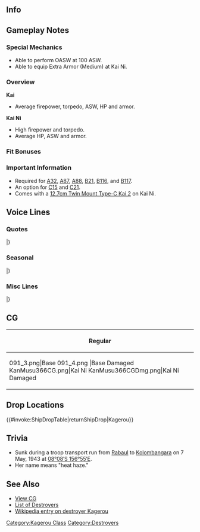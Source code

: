 ==Info==
{{KanmusuInfo|ID=091}}
{{KanmusuInfo|ID=091a}}
{{KanmusuInfo|ID=366}}

==Gameplay Notes==
===Special Mechanics===
* Able to perform OASW at 100 ASW.
* Able to equip Extra Armor (Medium) at Kai Ni.

===Overview===
'''Kai'''
* Average firepower, torpedo, ASW, HP and armor.  

'''Kai Ni'''
* High firepower and torpedo.
* Average HP, ASW and armor.

===Fit Bonuses===
{{:{{BASEPAGENAME}}/Equipment Bonuses}}
{{clear}}

===Important Information===
* Required for [[Quests#A32|A32]], [[Quests#A87|A87]], [[Quests#A88|A88]], [[Quests#B21|B21]], [[Quests#B116|B116]], and [[Quests#B117|B117]].
* An option for [[Quests#C15|C15]] and [[Quests#C21|C21]].
* Comes with a [[12.7cm Twin Mount Type-C Kai 2]] on Kai Ni.

==Voice Lines==
===Quotes===
{{ShipquoteHeader}}
{{ShipquoteKai
|scenario = Introduction
|origin = やっと会えた！陽炎よ。よろしくねっ！
|translation = We finally meet! I'm Kagerou. Nice to meet you!
|audio = Kagerou-Introduction.ogg
}}
{{ShipquoteKai
|scenario = Introduction
|kai2 = yes
|origin = 司令、今日も合いた！しっかり改修した、新しい陽炎よ！行きましょう！
|translation = We're together again today, Commander! I'm a whole new Kagerou now that I've been thoroughly remodelled! Let's go!
|audio = KagerouKaiNi-Intro.mp3
}}
{{ShipquoteKai
|scenario = Library
|origin = 第四次軍備充実計画で建造された陽炎型駆逐艦、ネームシップの陽炎よ。
新鋭の主力駆逐艦として、ハワイ攻撃機動部隊を始め、様々な作戦に参加したわ。
よろしくね。
|translation = I'm the name ship of the Kagerou-class destroyers built under the 4th Naval Armanents Supplement Programme, Kagerou.<ref>A majority of the class were actually built under the [https://en.wikipedia.org/wiki/3rd_Naval_Armaments_Supplement_Programme 3rd Naval Armanents Supplement Programme]. Only the final 4 ships of the class were built under the 4th programme.</ref>
As a newly built fleet destroyer, I participated in the task force attacking Hawaii at the start of the war; then many other operations after that.<ref>She was part of the escort of the task force that attacked Pearl Harbor.</ref>
I'll be in your care.
|audio = Kagerou-Library.ogg
}}
{{ShipquoteKai
|scenario = Secretary 1
|origin = 出番かしら？
|translation = Is it my turn?
|audio = Kagerou-Secretary_1.ogg
}}
{{ShipquoteKai
|scenario = Secretary 1
|kai = yes
|origin = 陽炎の出番なの？
|translation = Is it my turn now?
|audio = KagerouKai-Secretary 1.ogg
}}
{{ShipquoteKai
|scenario = Secretary 2
|origin = なーに？お話したいの？
|translation = What is it~? You want to talk with me?
|audio = Kagerou-Secretary_2.ogg
}}
{{ShipquoteKai
|scenario = Secretary 2
|kai2 = yes
|origin = 陽炎の出番？やった！
|translation = It's my turn? Alright!
|audio = KagerouKaiNi-Sec2.mp3
}}
{{ShipquoteKai
|scenario = Secretary 3
|origin = ちょっあまり触ると怒るわよ、もぅ。
|translation = Wai~ I'll get angry if you keep touching me. Jeez.
|audio = Kagerou-Secretary_3.ogg
}}
{{ShipquoteKai
|scenario = Secretary Idle
|kai = yes
|origin = 司令、話聞いてる？司令？司令ったら！もう私無視するなんてどういうつもり！？
|translation = Are you listening to me, Commander? Commander? I'm talking to you! Jeez, why are you ignoring me!?
|audio = Kagerou-Idle.ogg
}}
{{ShipquoteKai
|scenario = Secretary (Married)
|kai = yes
|origin = 司令…んーまぁ頑張ってるじゃない？うん。私も頑張らないと、一緒にね♪
|translation = Commander... Well, well, aren't you working hard? Yup. I'll have to work hard with you too♪
|audio = KagerouKai-Secretary_Married.ogg
}}
{{ShipquoteKai
|scenario = Wedding
|origin = あ、司令！お疲れ様ー…えーと…あっ！これ、ハワイ土産のチョコレートです！
|translation =Ah, Commander! Thanks for your hard work... Ummm... Ah! Here are chocolates from Hawaii as a souvenir!
|audio = Kagerou-Wedding.ogg
}}
{{ShipquoteKai
|scenario = Player's Score
|origin = 司令に電文が届いてるわ。
|translation = A telegram has arrived for you, Commander.
|audio = Kagerou-Looking_At_Scores.ogg
}}
{{ShipquoteKai
|scenario = Player's Score
|kai2 = yes
|origin = はいはい。情報でしょう？私に見せて上げるかな。
|translation = I know, I know. You want the intelligence, right? I'll show it to you.
|audio = KagerouKaiNi-PlayerScore.mp3
}}
{{ShipquoteKai
|scenario = Joining the Fleet
|origin = いよいよ、私の出番ね！
|translation = It's finally my turn!
|audio = Kagerou-Joining_A_Fleet.ogg
}}
{{ShipquoteKai
|scenario = Equipment 1
|origin = やったぁ！<ref>Shared with Secretary Married before Kai.</ref>
|translation = Alright!
|audio = Kagerou-Equipment_1.ogg
}}
{{ShipquoteKai
|scenario = Equipment 1
|kai2 = yes
|origin = サンキュ！これで行けるわ！
|translation = Thanks! I can make it with this!
|audio = KagerouKaiNi-Equip1.mp3
}}
{{ShipquoteKai
|scenario = Equipment 2
|origin = お？いいんじゃない？ありがとっ。
|translation = Oh? Isn't this nice? Thanks.
|audio = Kagerou-Equipment_2.ogg
}}
{{ShipquoteKai
|scenario = Equipment 3
|origin = サンキュ！私の活躍、期待してね！<ref>Shared with Supply before Kai.</ref>
|translation = Thank you! Expect great things from me alright!
|audio = Kagerou-Equipment_3.ogg
}}
{{ShipquoteKai
|scenario = Supply
|kai = yes
|origin = 補給か…、ありがと！
|translation = Supplies huh... Thanks!
|audio = KagerouKai-Supply.ogg
}}
{{ShipquoteKai
|scenario = Docking (Minor Damage)
|origin = 陽炎、休憩入りまーす！
|translation = I'm going to take a break~!
|audio = Kagerou-Docking_Minor.ogg
}}
{{ShipquoteKai
|scenario = Docking (Major Damage)
|origin = ちょっとお休みするね。ふぁーあ…
|translation = I'm going to rest for a while. Wheeew...
|audio = Kagerou-Docking_Major.ogg
}}
{{ShipquoteKai
|scenario = Construction
|origin = 新しい仲間が到着したわ
|translation = A new comrade has arrived.
|audio = Kagerou-Construction.ogg
}}
{{ShipquoteKai
|scenario = Returning from Sortie
|origin = 作戦完了よ。
|translation = Operation complete.
|audio = Kagerou-Returning_From_Sortie.ogg
}}
{{ShipquoteKai
|scenario = Starting a Sortie
|origin = 両舷全速、陽炎出撃しまーす！
|translation = All engines full speed ahead, Kagerou, sortieing!
|audio = Kagerou-Starting_A_Sortie.ogg
}}
{{ShipquoteKai
|scenario = Starting a Sortie
|kai2 = yes
|origin = 十八駆、陽炎出撃よ！さあ、行くわよ！
|translation = DesDiv18, Kagerou, sortieing! Now, let's go!
|audio = KagerouKaiNi-Sortie.mp3
}}
{{ShipquoteKai
|scenario = Starting a Battle
|origin = 砲雷撃戦、用意！
|translation = Prepare for combat!
|audio = Kagerou-Battle_Start.ogg
}}
{{ShipquoteKai
|scenario = Starting a Battle
|kai = yes
|origin = 敵艦隊発見！突撃するわ！陽炎についてらっしゃい！
|translation = Enemy fleet spotted! We're charging in! Follow me!
|audio = KagerouKai-Battle_Start.ogg
}}
{{ShipquoteKai
|scenario = Starting a Battle
|kai2 = yes
|origin = さぁて、皆、いい？改装陽炎型の威力、見せてあげるから！いけ！
|translation = Alright; ready, everyone? I'll show you the might of the remodelled Kagerou-class! Let's go!
|audio = KagerouKaiNi-BattleStart.mp3
}}
{{ShipquoteKai
|scenario = Attack
|origin = 攻撃よ、砲撃！
|translation = Attack, attack!
|audio = Kagerou-Attack.ogg
}}
{{ShipquoteKai
|scenario = Night Battle Attack
|origin = 悪いわね、貰ったわ！
|translation = Too bad for you, I've got you!
|audio = Kagerou-Night_Attack.ogg
}}
{{ShipquoteKai
|scenario = Night Battle
|origin = 追撃戦に移行するわ！
|translation = Let's transition to the pursit!
|audio = Kagerou-Night_Battle.ogg
}}
{{ShipquoteKai
|scenario = MVP
|origin = どう、私の戦闘は？少しは参考になったかな？ああ、お礼なんていいのよ。
|translation = How was my battle? Can it be used as a bit of a reference? Ah, no need to thank me.<ref>She's asking if her battle is good enough to be used as an example.</ref>
|audio = Kagerou-MVP.ogg
}}
{{ShipquoteKai
|scenario = Minor Damage 1
|origin = ふんっ、これくらい！
|translation = Humph, it will take more than that!
|audio = Kagerou-Minor_Damage_1.ogg
}}
{{ShipquoteKai
|scenario = Minor Damage 2
|origin = な、何なの～？
|translation = Wh-what?
|audio = Kagerou-Minor_Damage_2.ogg
}}
{{ShipquoteKai
|scenario = Major Damage
|origin = 陽炎型ネームシップの名が泣くわ…も～っ！
|translation = I'm not worthy of being the Kagerou-class name ship... Jeez!
|audio = Kagerou-Major_Damage.ogg
}}
{{ShipquoteKai
|scenario = Sunk
|origin = 私が沈むの？ホントに？嘘…
|translation = I'm sinking? Really? No way...
|audio = Kagerou-Sunk.ogg
}}
|} <references/>

{{clear}}

===Seasonal===
{{SeasonalHeaderOld}}
{{SeasonalQuote
|scenario = [[Seasonal/Second_Anniversary|2nd Anniversary]]
|origin = 今日は、大事な日じゃない？司令！みんな！おめでとうっ！
|translation =	Isn’t today an important day? Commander! Everyone! Congratulations!
|audio = Kagerou_2nd_Anniversary_Sec1.mp3
|notes = 
}}
{{SeasonalQuote
|scenario = [[Seasonal/Early_Summer_Season_Update|Early Summer 2015]]
|origin = 不知火ぃ～。あんたも今年は、新しい水着買いなさい、よっ。……え？んぁ～、もうっ！私が選んだげるっ！
|translation =	Shiranui~. Just buy a new swimsuit this year~… Eh? Ngh, jeez! I’ll pick one out!
|audio = Kagerou_Early_Summer_HQ_1.ogg
|notes =
}}
{{SeasonalQuote
|scenario = [[Seasonal/Mid_Summer_Season_Update|Midsummer 2015]]
|origin = ほーらっ、十八駆、海に行くわよ。ちゃんと服の下に水着着た？不知火、あんたもよ。
|translation =	Hey, DesDiv18, we’re going to the sea. Is everyone wearing their swimsuits under their clothes? You too, Shiranui.
|audio = Kagerou_Mid_Summer.ogg
|notes =
}}
{{SeasonalQuote
|scenario = [[Seasonal/Christmas_2015|Christmas 2015]]
|origin = クリスマスよ！楽しまないと！！皆食べてる？不知火は……意外と楽しそうね♪
|translation =	It’s Christmas! Let’s have fun!! Have you all had something to eat? Shiranui is… surprisingly enjoying herself♪
|audio = Kagerou_Christmas_2015_Sec1.ogg
|notes =
}}
{{SeasonalQuote
|scenario = [[Seasonal/End_of_Year_2015|End of Year 2015]]
|origin = もう大晦日。本当、早いはよね。大素地も早めに片付けないと。えぇ？お節？ん…
|translation =	It’s already New Year’s Eve. Time sure flies. I have to hurry up and spring clean. Eh? New Year’s food? Hmmm…
|audio = Kagerou_Year_End_2015_Sec1.ogg
|notes = 
}}
{{SeasonalQuote
|scenario = [[Seasonal/New_Year_2016|New Year 2016]]
|origin = 司令、あけましておめでとう！今年も十八駆と陽炎型をどうぞよろしくね。
|translation =	Happy New Year, Commander! Please treat DesDiv18 well this year too.
|audio = Kagerou_New_Years_Day_2016.ogg
|notes = 
}}
{{SeasonalQuote
|scenario = [[Seasonal/Setsubun_2016|Setsubun 2016]]
|origin = 節分かぁ…ま、いいか。じゃ、投げるよー！…って不知火ぃ！？あんた何やってんの！？
|translation =	It’s Setsubun… Oh well. I’m throwing them now! …Ow, Shiranui! What are you doing!?
|audio = Kagerou_Setsubun_2016_Sec1.ogg
|notes = 
}}
{{SeasonalQuote
|scenario = [[Seasonal/Valentine%27s_Day_2016|Valentine’s Day 2016]]
|origin = まぁ、一応ね。一応用意したの…司令。はい、あげるわ。まぁ…一応だから！一応！！
|translation =	Well, just this once. I got this ready for you just this once… Commander. Here you go. I said… it’s only just this once! Only once!!
|audio = Kagerou_Valentine_Sec1.ogg
|notes = 
}}
{{SeasonalQuote
|scenario = [[Seasonal/White_Day_2016|White Day 2016]]
|origin = 司令、一応お返しとか…あ、あるの？…サンキュー！ちょっと、嬉しいかな。
|translation =	D-do I get a return gift… just this once, Commander? …Thank you! I’m just a bit happy.
|audio = Kagerou_White_Day_2016.ogg
|notes = 
}}
{{SeasonalQuote
|scenario = [[Seasonal/Fifth_Anniversary|5th Anniversary]]
|origin = みんな、サンキュ！十八駆の五周年よ。やったね！司令、改めて、これからもよろしくね。
|translation =	Thank you, everyone! It’s DesDiv18’s 5th Anniversary. Hooray! Once again, please keep looking after us, Commander.
|audio = Kagerou_5th_Anniversary_Sec1.mp3
|notes = 
}}
{{SeasonalQuote
|scenario = [[Seasonal/Saury_2018|Saury 2018]]
|origin = 秋刀魚漁？いいわよ、やってあげる。不知火、あんたも出るのよ。準備はいい？はぁー、魚雷はいらないは。明かりをできる持って、ほら！
|translation =	Saury fishing? Alright, I'll do it. You're coming too, Shiranui. Are you ready? Huuuh, you don't need torpedoes. You just need to bright lights, like this!
|audio = Kagerou_Sec1_Saury_2018.mp3
|notes = 
}}
{{SeasonalQuote
|scenario = [[Seasonal/Autumn_2020|Autumn 2020]]
|origin = さあ、鎮守府秋祭りの季節ですね？私達陽炎型も…浜風、あんた何やってんの？大丈夫？
|translation =	Well then, it's the season for the Naval Base Autumn Festival right? We Kagerou-class will als-... Hamakaze, what are you doing? Are you alright?
|audio = Kagerou_Autumn_2020_Secretary_1.mp3
|notes = 
}}
{{SeasonalQuote
|scenario = [[Seasonal/Eighth_Anniversary|8th Anniversary]]
|origin = みんな、サンキュ。十八駆、ついに八周年よ。うむ、嬉しいね。司令、この春も、よろしくね。
|translation =	Everyone, thank you. It's DesDiv18's 8th Anniversary. Yep, it makes me happy. Commander, I'm counting on you this spring too.
|audio = Kagerou_8th Anniversary_Secretary_1.mp3
|notes = 
}}
|}<references/>

{{clear}}

===Misc Lines===
{{SeasonalHeaderOld}}
{{SeasonalQuote
|scenario = [[Spring 2019 Event]]
|origin = 機関戦闘！さあ、いくはよ！
|translation =	Combat speed! Now, let's go!
|audio = KagerouKai2-Friend_Fleet_1.mp3
|notes = Friend Fleet Line
}}
{{SeasonalQuote
|scenario = [[Spring 2019 Event]]
|origin = 陽炎、突撃入ります！
|translation =	Kagerou, starting the assault!
|audio = KagerouKai2-Friend_Fleet_2.mp3
|notes = Friend Fleet Line
}}
|}<references/>

{{clear}}

==CG==
{| class="mw-collapsible mw-collapsed wikitable" style="width: 100%;"
!Regular
|-
|<gallery>
091_3.png|Base
091_4.png |Base Damaged
KanMusu366CG.png|Kai Ni
KanMusu366CGDmg.png|Kai Ni Damaged
</gallery>
|}

==Drop Locations==
{{#invoke:ShipDropTable|returnShipDrop|Kagerou}}

==Trivia==
*Sunk during a troop transport run from [http://en.wikipedia.org/wiki/Rabaul Rabaul] to [http://en.wikipedia.org/wiki/Kolombangara Kolombangara] on 7 May, 1943 at [http://tools.wmflabs.org/geohack/geohack.php?pagename=Japanese_destroyer_Kager%C5%8D_%281938%29&params=08_08_S_156_55_E_type:event_region:SB-WE_dim:300km 08°08′S 156°55′E].
*Her name means "heat haze."

==See Also==
*[[{{PAGENAMEE}}/Gallery|View {{PAGENAME}} CG]]
*[[EliteDD|List of Destroyers]]
*[[wikipedia:Japanese_destroyer_Kagerō_(1938)|Wikipedia entry on destroyer Kagerou]]
{{shiplist}}
[[Category:Kagerou Class]]
[[Category:Destroyers]]